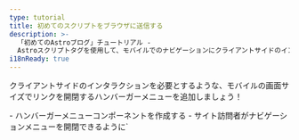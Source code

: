```yaml
---
type: tutorial
title: 初めてのスクリプトをブラウザに送信する
description: >-
  「初めてのAstroブログ」チュートリアル -
  Astroスクリプトタグを使用して、モバイルでのナビゲーションにクライアントサイドのインタラクションを追加する
i18nReady: true
---
```



クライアントサイドのインタラクションを必要とするような、モバイルの画面サイズでリンクを開閉するハンバーガーメニューを追加しましょう！

<PreCheck>
  - ハンバーガーメニューコンポーネントを作成する
  - サイト訪問者がナビゲーションメニューを開閉できるように`<script>`を書く
  - JavaScriptを`.js`ファイルに移動する
</PreCheck>

## ハンバーガーコンポーネントを作成する

モバイルメニューを開閉する`<Hamburger />`コンポーネントを作成します。

<Steps>
1. `src/components/`に`Hamburger.astro`という名前のファイルを作成します。


2. 以下のコードをコンポーネントにコピーします。これは、モバイルでナビゲーションリンクを開閉する3行の「ハンバーガー」メニューを表わします。（あとで`global.css`に新しいCSSスタイルを追加します。）

    ```astro title="src/components/Hamburger.astro"
    --- 
    ---
    <div class="hamburger">
      <span class="line"></span>
      <span class="line"></span>
      <span class="line"></span>
    </div>
    ```

3. `Header.astro`の`<Navigation />`コンポーネントの直前に、新しい`<Hamburger />`コンポーネントを配置します。

    <details>
    <summary>コードを表示</summary>

    ```astro title="src/components/Header.astro" ins={2,7}
    ---
    import Hamburger from './Hamburger.astro';
    import Navigation from './Navigation.astro';
    ---
    <header>
      <nav>
        <Hamburger />
        <Navigation />
      </nav>
    </header>
    ```
    </details>

4. 以下のハンバーガーコンポーネント用スタイルを追加します。

    ```css title="src/styles/global.css" ins={2-13, 56-58}
    /* ナビゲーションのスタイル */
    .hamburger {
      padding-right: 20px;
      cursor: pointer;
    }

    .hamburger .line {
      display: block;
      width: 40px;
      height: 5px;
      margin-bottom: 10px;
      background-color: #ff9776;
    }

    .nav-links {
      width: 100%;
      top: 5rem;
      left: 48px;
      background-color: #ff9776;
      display: none;
      margin: 0;
    }

    .nav-links a {
      display: block;
      text-align: center;
      padding: 10px 0;
      text-decoration: none;
      font-size: 1.2rem;
      font-weight: bold;
      text-transform: uppercase;
    }

    .nav-links a:hover, a:focus {
      background-color: #ff9776;
    }

    .expanded {
      display: unset;
    }

    @media screen and (min-width: 636px) {
      .nav-links {
        margin-left: 5em;
        display: block;
        position: static;
        width: auto;
        background: none;
      }

      .nav-links a {
        display: inline-block;
        padding: 15px 20px;
      }

      .hamburger {
        display: none;
      }
    }
    ```
</Steps>

## 初めてのスクリプトタグを書く

ヘッダーはまだ**インタラクティブ**ではありません。ハンバーガーメニューへのクリックに応じてナビゲーションリンクを表示したり非表示にしたりするように、ユーザーの入力に応答することができないからです。

`<script>`タグを追加すると、クライアントサイドのJavaScriptがユーザーのイベントを「待ち受け（Listen）」、それに応答します。

<Steps>
1. `index.astro`の`</body>`閉じタグの直前に、以下の`<script>`タグを追加します。

    ```astro title="src/pages/index.astro" ins={2-6}
      <Footer />
      <script>
        document.querySelector('.hamburger').addEventListener('click', () => {
          document.querySelector('.nav-links').classList.toggle('expanded');
        });
      </script>
    </body>
    ```

2. ブラウザのプレビューを複数のサイズで開き、このページのナビゲーションメニューがスクリーンサイズに対してレスポンシブであり、またユーザーの入力に反応することを確認します。
</Steps>

### `.js`ファイルをインポートする

各ページにJavaScriptを直接書く代わりに、`<script>`タグの内容をプロジェクト内の`.js`ファイルに移動しましょう。

<Steps>
1. （新しく`/scripts/`フォルダを作成した上で）`src/scripts/menu.js`を作成し、JavaScriptをそこに移動します。

    ```js title="src/scripts/menu.js"
    document.querySelector('.hamburger').addEventListener('click', () => {
      document.querySelector('.nav-links').classList.toggle('expanded');
    });
    ```

2. `index.astro`の`<script>`タグの内容を以下のファイルインポートに置き換えます。

    ```astro title="src/pages/index.astro" ins={7} del={3-5}
      <Footer />
      <script>
        document.querySelector('.hamburger').addEventListener('click', () => {
          document.querySelector('.nav-links').classList.toggle('expanded');
        });

        import "../scripts/menu.js";
      </script>
    </body>
    ```

3. ブラウザのプレビューを再度小さいサイズで開き、ハンバーガーメニューがナビゲーションリンクを開閉することを確認します。


4. 他の`about.astro`と`blog.astro`の2ページにも同じ`<script>`とインポートを追加し、両ページにレスポンシブでインタラクティブなヘッダーがあることを確認します。

    ```astro title="src/pages/about.astro & src/pages/blog.astro" ins={2-4}
      <Footer />
      <script>
        import "../scripts/menu.js";
      </script>
    </body>
    ```
</Steps>

:::note[要点]
これまでにも、サイトの一部を作成するためにJavaScriptを使用してきました。

- ページタイトルと見出しの動的な定義
- 概要ページでのスキルリストのマッピング
- HTML要素の条件に応じた表示

これらの命令はすべてビルド時に実行され、サイトの静的HTMLを作成したあと、コードは「捨てられます」。

**`<script>`タグ内のJavaScriptはブラウザに送信され**、ユーザーの操作に応じてページの更新や入力の切り替えなどを実行します。
:::



<Box icon="question-mark">

### 確認テスト

1. Astroは、コンポーネントのフロントマターに書かれたJavaScriptをいつ実行しますか？
    <MultipleChoice>
      <Option>
        AstroはJavaScriptを実行しない。
      </Option>
      <Option isCorrect>
        ビルド時。
      </Option>
      <Option>
          サイト訪問者がボタンをクリックしたとき。
      </Option>
    </MultipleChoice>

2. Astroでは任意でJavaScriptをブラウザに送信できますが、その目的は何ですか？
    <MultipleChoice>
      <Option>
        ユーザーがページリンクをクリックできるようにするため。
      </Option>
      <Option>
        読み込み時間を短縮するため。
      </Option>
      <Option isCorrect>
        クライアントサイドのインタラクティブ機能。
      </Option>
    </MultipleChoice>

3. クライアントサイドのJavaScriptがユーザーのブラウザに送信されるのは、それがどこに書かれた・インポートされたときですか？
    <MultipleChoice>
      <Option isCorrect>
        `<script>`タグ内。
      </Option>
      <Option>
        `.astro`ファイルのコードフェンスの間。
      </Option>
      <Option>
        `global.css`内。
      </Option>
    </MultipleChoice>

</Box>

<Box icon="check-list">

## チェックリスト

<Checklist>
- [ ] `<script>`タグ内のJavaScriptによりクライアントサイドのインタラクティブ機能を追加できる。
- [ ] `<script>`タグ内に`.js`ファイルをインポートできる。
</Checklist>

</Box>

### 参考

[Astroにおけるクライアントサイドスクリプト](/ja/guides/client-side-scripts/)
